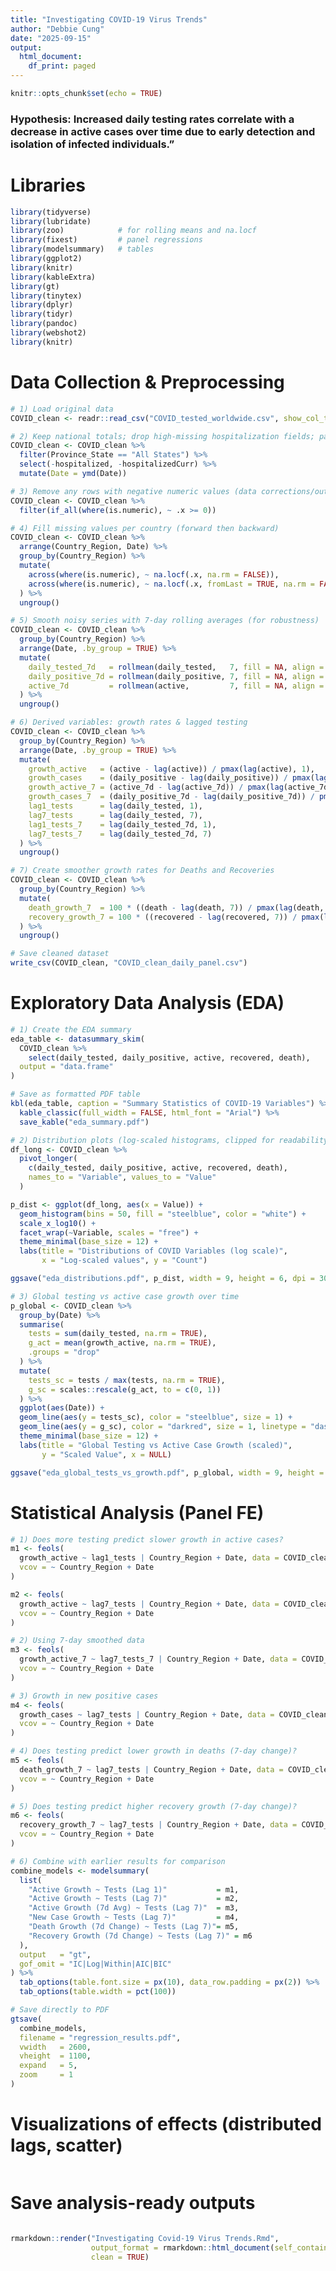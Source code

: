 ```yaml
---
title: "Investigating COVID-19 Virus Trends"
author: "Debbie Cung"
date: "2025-09-15"
output:
  html_document:
    df_print: paged
---
```


```r
knitr::opts_chunk$set(echo = TRUE)
```

### Hypothesis: Increased daily testing rates correlate with a decrease in active cases over time due to early detection and isolation of infected individuals." ###

# Libraries
```r
library(tidyverse)
library(lubridate)
library(zoo)            # for rolling means and na.locf
library(fixest)         # panel regressions
library(modelsummary)   # tables
library(ggplot2)
library(knitr)
library(kableExtra)
library(gt)
library(tinytex)
library(dplyr)
library(tidyr)
library(pandoc)
library(webshot2)
library(knitr)
```

# Data Collection & Preprocessing
```r
# 1) Load original data
COVID_clean <- readr::read_csv("COVID_tested_worldwide.csv", show_col_types = FALSE)

# 2) Keep national totals; drop high-missing hospitalization fields; parse date
COVID_clean <- COVID_clean %>%
  filter(Province_State == "All States") %>%
  select(-hospitalized, -hospitalizedCurr) %>%
  mutate(Date = ymd(Date))

# 3) Remove any rows with negative numeric values (data corrections/outliers)
COVID_clean <- COVID_clean %>%
  filter(if_all(where(is.numeric), ~ .x >= 0))

# 4) Fill missing values per country (forward then backward)
COVID_clean <- COVID_clean %>%
  arrange(Country_Region, Date) %>%
  group_by(Country_Region) %>%
  mutate(
    across(where(is.numeric), ~ na.locf(.x, na.rm = FALSE)),
    across(where(is.numeric), ~ na.locf(.x, fromLast = TRUE, na.rm = FALSE))
  ) %>%
  ungroup()

# 5) Smooth noisy series with 7-day rolling averages (for robustness)
COVID_clean <- COVID_clean %>%
  group_by(Country_Region) %>%
  arrange(Date, .by_group = TRUE) %>%
  mutate(
    daily_tested_7d   = rollmean(daily_tested,   7, fill = NA, align = "right"),
    daily_positive_7d = rollmean(daily_positive, 7, fill = NA, align = "right"),
    active_7d         = rollmean(active,         7, fill = NA, align = "right")
  ) %>%
  ungroup()

# 6) Derived variables: growth rates & lagged testing
COVID_clean <- COVID_clean %>%
  group_by(Country_Region) %>%
  arrange(Date, .by_group = TRUE) %>%
  mutate(
    growth_active   = (active - lag(active)) / pmax(lag(active), 1),
    growth_cases    = (daily_positive - lag(daily_positive)) / pmax(lag(daily_positive), 1),
    growth_active_7 = (active_7d - lag(active_7d)) / pmax(lag(active_7d), 1),
    growth_cases_7  = (daily_positive_7d - lag(daily_positive_7d)) / pmax(lag(daily_positive_7d), 1),
    lag1_tests      = lag(daily_tested, 1),
    lag7_tests      = lag(daily_tested, 7),
    lag1_tests_7    = lag(daily_tested_7d, 1),
    lag7_tests_7    = lag(daily_tested_7d, 7)
  ) %>%
  ungroup()

# 7) Create smoother growth rates for Deaths and Recoveries
COVID_clean <- COVID_clean %>%
  group_by(Country_Region) %>%
  mutate(
    death_growth_7  = 100 * ((death - lag(death, 7)) / pmax(lag(death, 7), 1)),
    recovery_growth_7 = 100 * ((recovered - lag(recovered, 7)) / pmax(lag(recovered, 7), 1))
  ) %>%
  ungroup()

# Save cleaned dataset
write_csv(COVID_clean, "COVID_clean_daily_panel.csv")
```

# Exploratory Data Analysis (EDA)
```r
# 1) Create the EDA summary
eda_table <- datasummary_skim(
  COVID_clean %>%
    select(daily_tested, daily_positive, active, recovered, death),
  output = "data.frame"
)

# Save as formatted PDF table
kbl(eda_table, caption = "Summary Statistics of COVID-19 Variables") %>%
  kable_classic(full_width = FALSE, html_font = "Arial") %>%
  save_kable("eda_summary.pdf")

# 2) Distribution plots (log-scaled histograms, clipped for readability)
df_long <- COVID_clean %>%
  pivot_longer(
    c(daily_tested, daily_positive, active, recovered, death),
    names_to = "Variable", values_to = "Value"
  )

p_dist <- ggplot(df_long, aes(x = Value)) +
  geom_histogram(bins = 50, fill = "steelblue", color = "white") +
  scale_x_log10() +
  facet_wrap(~Variable, scales = "free") +
  theme_minimal(base_size = 12) +
  labs(title = "Distributions of COVID Variables (log scale)",
       x = "Log-scaled values", y = "Count")

ggsave("eda_distributions.pdf", p_dist, width = 9, height = 6, dpi = 300)

# 3) Global testing vs active case growth over time
p_global <- COVID_clean %>%
  group_by(Date) %>%
  summarise(
    tests = sum(daily_tested, na.rm = TRUE),
    g_act = mean(growth_active, na.rm = TRUE),
    .groups = "drop"
  ) %>%
  mutate(
    tests_sc = tests / max(tests, na.rm = TRUE),
    g_sc = scales::rescale(g_act, to = c(0, 1))
  ) %>%
  ggplot(aes(Date)) +
  geom_line(aes(y = tests_sc), color = "steelblue", size = 1) +
  geom_line(aes(y = g_sc), color = "darkred", size = 1, linetype = "dashed") +
  theme_minimal(base_size = 12) +
  labs(title = "Global Testing vs Active Case Growth (scaled)",
       y = "Scaled Value", x = NULL)

ggsave("eda_global_tests_vs_growth.pdf", p_global, width = 9, height = 5, dpi = 300)
```

# Statistical Analysis (Panel FE)
```r
# 1) Does more testing predict slower growth in active cases?
m1 <- feols(
  growth_active ~ lag1_tests | Country_Region + Date, data = COVID_clean,
  vcov = ~ Country_Region + Date
)

m2 <- feols(
  growth_active ~ lag7_tests | Country_Region + Date, data = COVID_clean,
  vcov = ~ Country_Region + Date
)

# 2) Using 7-day smoothed data
m3 <- feols(
  growth_active_7 ~ lag7_tests_7 | Country_Region + Date, data = COVID_clean,
  vcov = ~ Country_Region + Date
)

# 3) Growth in new positive cases
m4 <- feols(
  growth_cases ~ lag7_tests | Country_Region + Date, data = COVID_clean,
  vcov = ~ Country_Region + Date
)

# 4) Does testing predict lower growth in deaths (7-day change)?
m5 <- feols(
  death_growth_7 ~ lag7_tests | Country_Region + Date, data = COVID_clean,
  vcov = ~ Country_Region + Date
)

# 5) Does testing predict higher recovery growth (7-day change)?
m6 <- feols(
  recovery_growth_7 ~ lag7_tests | Country_Region + Date, data = COVID_clean,
  vcov = ~ Country_Region + Date
)

# 6) Combine with earlier results for comparison
combine_models <- modelsummary(
  list(
    "Active Growth ~ Tests (Lag 1)"           = m1,
    "Active Growth ~ Tests (Lag 7)"           = m2,
    "Active Growth (7d Avg) ~ Tests (Lag 7)"  = m3,
    "New Case Growth ~ Tests (Lag 7)"         = m4,
    "Death Growth (7d Change) ~ Tests (Lag 7)"= m5,
    "Recovery Growth (7d Change) ~ Tests (Lag 7)" = m6
  ),
  output   = "gt",
  gof_omit = "IC|Log|Within|AIC|BIC"
) %>%
  tab_options(table.font.size = px(10), data_row.padding = px(2)) %>%
  tab_options(table.width = pct(100))

# Save directly to PDF
gtsave(
  combine_models,
  filename = "regression_results.pdf",
  vwidth   = 2600,
  vheight  = 1100,
  expand   = 5,
  zoom     = 1
)
```

# Visualizations of effects (distributed lags, scatter)
```r

```

# Save analysis-ready outputs
```r

```

```r
rmarkdown::render("Investigating Covid-19 Virus Trends.Rmd",
                  output_format = rmarkdown::html_document(self_contained = TRUE),
                  clean = TRUE)
```

